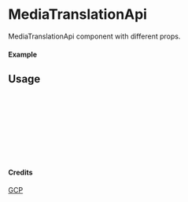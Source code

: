 
<Meta of={MediaTranslationApi} title="GCP/MediaTranslationApi" />

# MediaTranslationApi

MediaTranslationApi component with different props.

#### Example

<Canvas of={MediaTranslationApi.Primary} />

## Usage

```ts
import { MediaTranslationApi } from "yadl-ui";

const Example = () => {
  return (
      <MediaTranslationApi />
  );
};

export default Example;
```

#### Credits
[GCP](https://cloud.google.com/icons)
